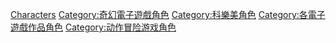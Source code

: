 {{Cat main|惡魔城系列角色列表}}

{{DEFAULTSORT:Castlevania}}
[[Category:恶魔城系列|Characters]]
[[Category:奇幻電子遊戲角色|Category:奇幻電子遊戲角色]]
[[Category:科樂美角色|Category:科樂美角色]]
[[Category:各電子遊戲作品角色|Category:各電子遊戲作品角色]]
[[Category:动作冒险游戏角色|Category:动作冒险游戏角色]]